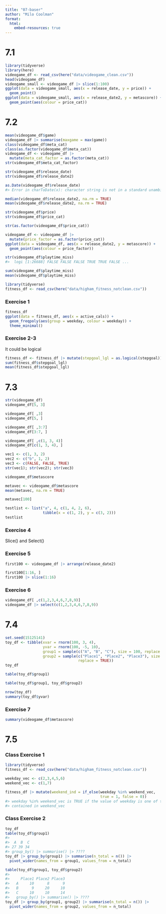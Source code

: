 ```yaml
---
title: "07-baser"
author: "Milo Coolman"
format: 
  html:
    embed-resources: true
---
```


# 7.1 
```r
library(tidyverse)
library(here)
videogame_df <- read_csv(here("data/videogame_clean.csv"))
head(videogame_df)
videogame_small <- videogame_df |> slice(1:100)
ggplot(data = videogame_small, aes(x = release_date, y = price)) +
  geom_point() 
ggplot(data = videogame_small, aes(x = release_date2, y = metascore)) +
  geom_point(aes(colour = price_cat))
```

# 7.2
```r
mean(videogame_df$game)
videogame_df |> summarise(maxgame = max(game))
class(videogame_df$meta_cat)
class(as.factor(videogame_df$meta_cat))
videogame_df <- videogame_df |>
  mutate(meta_cat_factor = as.factor(meta_cat))
str(videogame_df$meta_cat_factor)

str(videogame_df$release_date)
str(videogame_df$release_date2)

as.Date(videogame_df$release_date)
#> Error in charToDate(x): character string is not in a standard unambiguous format

median(videogame_df$release_date2, na.rm = TRUE)
mean(videogame_df$release_date2, na.rm = TRUE)

str(videogame_df$price)
str(videogame_df$price_cat)

str(as.factor(videogame_df$price_cat))

videogame_df <- videogame_df |>
  mutate(price_factor = as.factor(price_cat)) 
ggplot(data = videogame_df, aes(x = release_date2, y = metascore)) +
  geom_point(aes(colour = price_factor))

str(videogame_df$playtime_miss)
#>  logi [1:26688] FALSE FALSE FALSE TRUE TRUE FALSE ...

sum(videogame_df$playtime_miss)
mean(videogame_df$playtime_miss)

library(tidyverse)
fitness_df <- read_csv(here("data/higham_fitness_notclean.csv"))
```

### Exercise 1
```r
fitness_df
ggplot(data = fitness_df, aes(x = active_cals)) +
  geom_freqpoly(aes(group = weekday, colour = weekday)) +
  theme_minimal()
```

### Exercise 2-3
It could be logical
```r
fitness_df <- fitness_df |> mutate(stepgoal_lgl = as.logical(stepgoal))
sum(fitness_df$stepgoal_lgl)
mean(fitness_df$stepgoal_lgl)
```

# 7.3
```r
str(videogame_df)
videogame_df[5, 3]

videogame_df[ ,3]
videogame_df[5, ]

videogame_df[ ,3:7]
videogame_df[3:7, ]

videogame_df[ ,c(1, 3, 4)]
videogame_df[c(1, 3, 4), ]

vec1 <- c(1, 3, 2)
vec2 <- c("b", 1, 2)
vec3 <- c(FALSE, FALSE, TRUE)
str(vec1); str(vec2); str(vec3)

videogame_df$metascore

metavec <- videogame_df$metascore
mean(metavec, na.rm = TRUE)

metavec[100]

testlist <- list("a", 4, c(1, 4, 2, 6),
                 tibble(x = c(1, 2), y = c(3, 2)))
testlist
```

### Exercise 4
Slice() and Select()

### Exercise 5
```r
first100 <- videogame_df |> arrange(release_date2)

first100[1:16, ]
first100 |> slice(1:16)
```

### Exercise 6
```r
videogame_df[ ,c(1,2,3,4,6,7,8,9)]
videogame_df |> select(c(1,2,3,4,6,7,8,9))
```

# 7.4
```r
set.seed(15125141)
toy_df <- tibble(xvar = rnorm(100, 3, 4),
                 yvar = rnorm(100, -5, 10),
                 group1 = sample(c("A", "B", "C"), size = 100, replace = TRUE),
                 group2 = sample(c("Place1", "Place2", "Place3"), size = 100,
                                 replace = TRUE))
toy_df

table(toy_df$group1)

table(toy_df$group1, toy_df$group2)

nrow(toy_df)
summary(toy_df$yvar)
```

### Exercise 7
```r
summary(videogame_df$metascore)
```


# 7.5
### Class Exercise 1
```r
library(tidyverse)
fitness_df <- read_csv(here("data/higham_fitness_notclean.csv"))

weekday_vec <- c(2,3,4,5,6)
weekend_vec <- c(1,7)

fitness_df |> mutate(weekend_ind = if_else(weekday %in% weekend_vec,
                                           true = 1, false = 0))
#> weekday %in% weekend_vec is TRUE if the value of weekday is one of the values
#> contained in weekend_vec
```

### Class Exercise 2
```r
toy_df
table(toy_df$group1)
#> 
#>  A  B  C 
#> 27 39 34
#> group_by() |> summarise() |> ????
toy_df |> group_by(group1) |> summarise(n_total = n()) |>
  pivot_wider(names_from = group1, values_from = n_total)

table(toy_df$group1, toy_df$group2)
#>    
#>     Place1 Place2 Place3
#>   A     10      8      9
#>   B      9     20     10
#>   C     10     10     14
#>   group_by() |> summarise() |> ????
toy_df |> group_by(group1, group2) |> summarise(n_total = n()) |>
  pivot_wider(names_from = group2, values_from = n_total)

```


